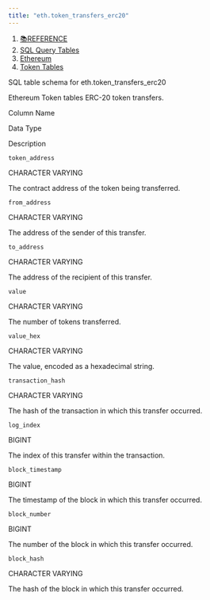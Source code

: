 ```yaml
---
title: "eth.token_transfers_erc20"
---
```


1. [📚REFERENCE](/reference)
2. [SQL Query Tables](/reference/sql-query-tables)
3. [Ethereum](/reference/sql-query-tables/ethereum)
4. [Token Tables](/reference/sql-query-tables/ethereum/token-tables)

SQL table schema for eth.token\_transfers\_erc20

Ethereum Token tables ERC-20 token transfers.

Column Name

Data Type

Description

`token_address`

CHARACTER VARYING

The contract address of the token being transferred.

`from_address`

CHARACTER VARYING

The address of the sender of this transfer.

`to_address`

CHARACTER VARYING

The address of the recipient of this transfer.

`value`

CHARACTER VARYING

The number of tokens transferred.

`value_hex`

CHARACTER VARYING

The value, encoded as a hexadecimal string.

`transaction_hash`

CHARACTER VARYING

The hash of the transaction in which this transfer occurred.

`log_index`

BIGINT

The index of this transfer within the transaction.

`block_timestamp`

BIGINT

The timestamp of the block in which this transfer occurred.

`block_number`

BIGINT

The number of the block in which this transfer occurred.

`block_hash`

CHARACTER VARYING

The hash of the block in which this transfer occurred.
